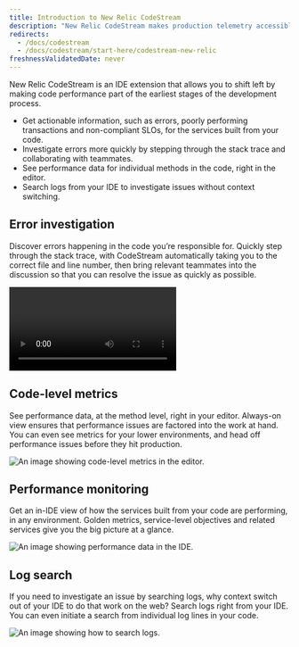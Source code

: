 ```yaml
---
title: Introduction to New Relic CodeStream
description: "New Relic CodeStream makes production telemetry accessible where developers live... the IDE."
redirects:
  - /docs/codestream
  - /docs/codestream/start-here/codestream-new-relic
freshnessValidatedDate: never
---
```





New Relic CodeStream is an IDE extension that allows you to shift left by making code performance part of the earliest stages of the development process. 

* Get actionable information, such as errors, poorly performing transactions and non-compliant SLOs, for the services built from your code.
* Investigate errors more quickly by stepping through the stack trace and collaborating with teammates.
* See performance data for individual methods in the code, right in the editor.
* Search logs from your IDE to investigate issues without context switching.

## Error investigation

Discover errors happening in the code you’re responsible for. Quickly step through the stack trace, with CodeStream automatically taking you to the correct file and line number, then bring relevant teammates into the discussion so that you can resolve the issue as quickly as possible.

<Video
  type="wistia"
  id="l65l4cqqhd"
/>

## Code-level metrics

See performance data, at the method level, right in your editor. Always-on view ensures that performance issues are factored into the work at hand. You can even see metrics for your lower environments, and head off performance issues before they hit production.

<img
  title="Code-Level Metrics"
  alt="An image showing code-level metrics in the editor."
  src={codestreamVscClm}
/>

## Performance monitoring

Get an in-IDE view of how the services built from your code are performing, in any environment. Golden metrics, service-level objectives and related services give you the big picture at a glance.

<img
  title="Performance data for your services"
  alt="An image showing performance data in the IDE."
  src={codestreamO11y}
/>

## Log search

If you need to investigate an issue by searching logs, why context switch out of your IDE to do that work on the web? Search logs right from your IDE. You can even initiate a search from individual log lines in your code.

<img
  title="Searching logs from your IDE."
  alt="An image showing how to search logs."
  src={codestreamLogSearch}
/>
